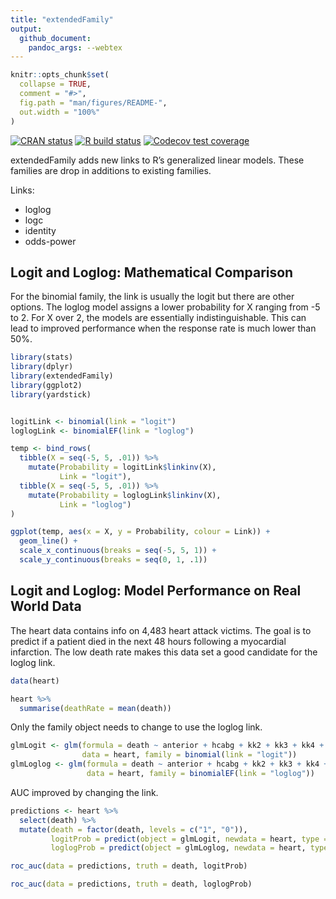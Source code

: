 ```yaml
---
title: "extendedFamily"
output:
  github_document:
    pandoc_args: --webtex
---
```


<!-- README.md is generated from README.Rmd. Please edit that file -->

```r
knitr::opts_chunk$set(
  collapse = TRUE,
  comment = "#>",
  fig.path = "man/figures/README-",
  out.width = "100%"
)
```
<!-- badges: start -->
[![CRAN status](https://www.r-pkg.org/badges/version/extendedFamily)](https://cran.r-project.org/package=extendedFamily)
[![R build status](https://github.com/gmcmacran/extendedFamily/workflows/R-CMD-check/badge.svg)](https://github.com/gmcmacran/extendedFamily/actions)
[![Codecov test coverage](https://codecov.io/gh/gmcmacran/extendedFamily/branch/main/graph/badge.svg)](https://app.codecov.io/gh/gmcmacran/extendedFamily?branch=main)
<!-- badges: end -->

extendedFamily adds new links to R's generalized linear models. These families are drop in additions to existing families.

Links:

* loglog
* logc
* identity
* odds-power

## Logit and Loglog: Mathematical Comparison

For the binomial family, the link is usually the logit but there are other options. The loglog model assigns a lower probability for X ranging from -5 to 2. For X over 2, the models are essentially indistinguishable. This can lead to improved performance when the response rate is much lower than 50%.

```r
library(stats)
library(dplyr)
library(extendedFamily)
library(ggplot2)
library(yardstick)


logitLink <- binomial(link = "logit")
loglogLink <- binomialEF(link = "loglog")

temp <- bind_rows(
  tibble(X = seq(-5, 5, .01)) %>%
    mutate(Probability = logitLink$linkinv(X),
           Link = "logit"),
  tibble(X = seq(-5, 5, .01)) %>%
    mutate(Probability = loglogLink$linkinv(X),
           Link = "loglog")
)

ggplot(temp, aes(x = X, y = Probability, colour = Link)) + 
  geom_line() +
  scale_x_continuous(breaks = seq(-5, 5, 1)) + 
  scale_y_continuous(breaks = seq(0, 1, .1))

```


## Logit and Loglog: Model Performance on Real World Data

The heart data contains info on 4,483 heart attack victims. The goal is to predict if a patient died in the next 48 hours following a myocardial infarction. The low death rate makes this data set a good candidate for the loglog link.

```r
data(heart)

heart %>%
  summarise(deathRate = mean(death))
```

Only the family object needs to change to use the loglog link. 

```r
glmLogit <- glm(formula = death ~ anterior + hcabg + kk2 + kk3 + kk4 + age2 + age3 + age4, 
                data = heart, family = binomial(link = "logit"))
glmLoglog <- glm(formula = death ~ anterior + hcabg + kk2 + kk3 + kk4 + age2 + age3 + age4, 
                 data = heart, family = binomialEF(link = "loglog"))
```

AUC improved by changing the link.

```r
predictions <- heart %>%
  select(death) %>%
  mutate(death = factor(death, levels = c("1", "0")),
         logitProb = predict(object = glmLogit, newdata = heart, type = "response"),
         loglogProb = predict(object = glmLoglog, newdata = heart, type = "response"))

roc_auc(data = predictions, truth = death, logitProb)

roc_auc(data = predictions, truth = death, loglogProb)
```

